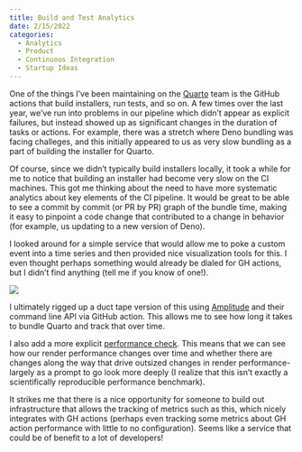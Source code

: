 ```yaml
---
title: Build and Test Analytics
date: 2/15/2022
categories:
  - Analytics
  - Product
  - Continuous Integration
  - Startup Ideas
---
```


One of the things I've been maintaining on the [Quarto](https://www.github.com/quarto-dev/quarto-cli) team is the GitHub actions that build installers, run tests, and so on. A few times over the last year, we've run into problems in our pipeline which didn't appear as explicit failures, but instead showed up as significant changes in the duration of tasks or actions. For example, there was a stretch where Deno bundling was facing challeges, and this initially appeared to us as very slow bundling as a part of building the installer for Quarto.

Of course, since we didn't typically build installers locally, it took a while for me to notice that building an installer had become very slow on the CI machines. This got me thinking about the need to have more systematic analytics about key elements of the CI pipeline. It would be great to be able to see a commit by commit (or PR by PR) graph of the bundle time, making it easy to pinpoint a code change that contributed to a change in behavior (for example, us updating to a new version of Deno).

I looked around for a simple service that would allow me to poke a custom event into a time series and then provided nice visualization tools for this. I even thought perhaps something would already be dialed for GH actions, but I didn't find anything (tell me if you know of one!).

![](render-perf.png){.column-screen}

I ultimately rigged up a duct tape version of this using [Amplitude](https://www.amplitude.com) and their command line API via GitHub action. This allows me to see how long it takes to bundle Quarto and track that over time.

I also add a more explicit [performance check](https://github.com/quarto-dev/quarto-cli/blob/main/.github/workflows/performance-check.yml). This means that we can see how our render performance changes over time and whether there are changes along the way that drive outsized changes in render performance- largely as a prompt to go look more deeply (I realize that this isn't exactly a scientifically reproducible performance benchmark).

It strikes me that there is a nice opportunity for someone to build out infrastructure that allows the tracking of metrics such as this, which nicely integrates with GH actions (perhaps even tracking some metrics about GH action performance with little to no configuration). Seems like a service that could be of benefit to a lot of developers!
